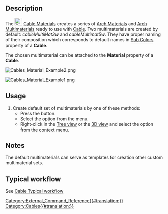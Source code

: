 <translate>

{{Docnav
|[[Cables_CableLightPoint|Cable Light Point]]
|[[Cables_SupportPoint|Support Point]]
|[[Cables_Workbench|Cables]]
|IconL=Cables_CableLightPoint.svg
|IconR=Cables_SupportPoint.svg
|IconC=Cables_workbench_icon.svg
}}

{{GuiCommand
|Name=Cables Material
|MenuLocation=Cables → Cable Materials
|Workbenches=[[Cables_Workbench|Cables]]
|Shortcut=
|Version=1.0
|SeeAlso=[[Cables_Cable|Cable]], [[Cables_CableBox|Cable Box]]
}}

==Description==

The [[Image:Cables_Material.svg|24px]] [[Cables_Material|Cable Materials]] creates a series of [[Arch_SetMaterial|Arch Materials]] and [[Arch_MultiMaterial|Arch Multimaterials]] ready to use with [[Cables_Cable|Cable]]. Two multimaterials are created by default: ''cableMultiMat3w'' and ''cableMultimat5w''. They have proper naming of their composition which corresponds to default names in [[Cables_Cable#Properties|Sub Colors]] property of a '''Cable'''.

The chosen multimaterial can be attached to the '''Material''' property of a '''Cable'''.

</translate>
[[Image:Cables_Material_Example2.png]]

[[Image:Cables_Material_Example1.png]]
<translate>
{{Caption|Example of the default multimaterials:<br/>There are J, L1, N, PE, CU names visible}}

==Usage==

# Create default set of multimaterials by one of these methods:
#* Press the {{Button|[[Image:Cables_Material.svg|16px]] [[Cables_Material|Cable Materials]]}} button.
#* Select the {{MenuCommand|Cables → [[Image:Cables_Material.svg|16px]] Cable Materials}} option from the menu.
#* Right-click in the [[Tree_view|Tree view]] or the [[3D_view|3D view]] and select the {{MenuCommand|Cables → [[Image:Cables_Material.svg|16px]] Cable Materials}} option from the context menu.

==Notes==

The default multimaterials can serve as templates for creation other custom multimaterial sets.

==Typical workflow==

See [[Cables_Cable#Typical workflow|Cable Typical workflow]]


{{Docnav
|[[Cables_CableLightPoint|Cable Light Point]]
|[[Cables_SupportPoint|Support Point]]
|[[Cables_Workbench|Cables]]
|IconL=Cables_CableLightPoint.svg
|IconR=Cables_SupportPoint.svg
|IconC=Cables_workbench_icon.svg
}}

</translate>
[[Category:External_Command_Reference{{#translation:}}]]
[[Category:Cables{{#translation:}}]]